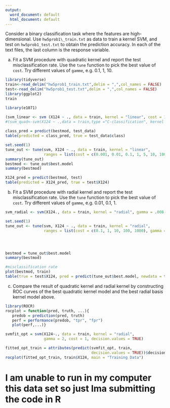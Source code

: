```yaml
---
output:
  word_document: default
  html_document: default
---
```

Consider a binary classification task where the features are high-dimensional. Use
`hw5prob1\_train.txt` as data to train a kernel SVM, and test on `hw5prob1_test.txt` to obtain the
prediction accuracy. In each of the text files, the last column is the response variable.



(a) Fit a SVM procedure with quadratic kernel and report the test misclassification rate.
    Use the `tune` function to pick the best value of `cost`. Try different values of
    `gamme`, e.g. 0.1, 1, 10.
```r
library(tidyverse)
train<-read_delim("hw5prob1_train.txt",delim = ",",col_names = FALSE)
test<-read_delim("hw5prob1_test.txt",delim = ",",col_names = FALSE)
library(ggplot2)
train
```

```r
library(e1071)

(svm_linear <- svm (X124 ~ ., data = train, kernel = "linear", cost = 10, scale = FALSE))
#(svm_quad<-svm(X124 ~ .,data = train,type ="C-classification", kernel = "polynomial",degree = "4",cost = 10))
                
class_pred = predict(bestmod, test_data)
table(predicted = class_pred, true = test_data$class)
```






```r
set.seed(1)
tune_out <- tune(svm, X124 ~ ., data = train, kernel = "linear",
                 ranges = list(cost = c(0.001, 0.01, 0.1, 1, 5, 10, 100)))
summary(tune_out)
bestmod <- tune_out$best.model
summary(bestmod)

```

```r
X124_pred = predict(bestmod, test)
table(predicted = X124_pred, true = test$X124)
```

(b) Fit a SVM procedure with radial kernel and report the test misclassification rate.
    Use the `tune` function to pick the best value of `cost`. Try different values of
    `gamme`, e.g. 0.01, 0.1, 1.
```r
svm_radial <- svm(X124., data = train, kernel = "radial", gamma = .008, cost = 10)

set.seed(1)
tune_out <- tune(svm, X124 ~ ., data = train, kernel = "radial",
                 ranges = list(cost = c(0.1, 1, 10, 100, 1000), gamma = c(0.1, 0.5, 1, 2, 3, 4)))




bestmod = tune_out$best.model
summary(bestmod)
```

```r
#misclassification rate
plot(bestmod, train)
table(true = test$X124, pred = predict(tune_out$best.model, newdata = test))
```

(c) Compare the result of quadratic kernel and radial kernel by constructing ROC curves of
    the best quadratic kernel model and the best radial basis kernel model above.
```r
library(ROCR)
rocplot = function(pred, truth, ...){
   predob = prediction(pred, truth)
   perf = performance(predob, "tpr", "fpr")
   plot(perf,...)}

```

```r
svmfit_opt = svm(X124~., data = train, kernel = "radial", 
                 gamma = 2, cost = 1, decision.values = TRUE)

fitted_opt_train = attributes(predict(svmfit_opt, train, 
                                      decision.values = TRUE))$decision.values
rocplot(fitted_opt_train, train$X124, main = "Training Data")

```
# I am unable to run in my computer this data set so just Ima submitting the code in R
